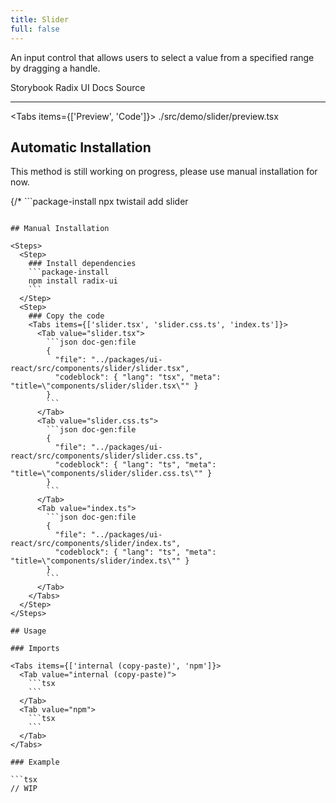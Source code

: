 ```yaml
---
title: Slider
full: false
---
```


An input control that allows users to select a value from a specified range by dragging a handle.

<Badges>
  <BadgeLink href="https://storybook.twistail.com/?path=/docs/base-components-slider--default" external>
    Storybook
  </BadgeLink>
  <BadgeLink href="https://www.radix-ui.com/primitives/docs/components/slider#api-reference" external>
    Radix UI Docs
  </BadgeLink>
  <BadgeLink href="https://github.com/riipandi/twistail/tree/main/packages/ui-react/src/components/slider" external>
    Source
  </BadgeLink>
</Badges>

---


<Tabs items={['Preview', 'Code']}>
  <Tab value="Preview" className="rounded-b-xl flex min-h-44 flex-wrap items-start justify-start gap-4 py-20 not-prose">
    <Demo />
  </Tab>
  <Tab value="Code">
    <include cwd lang="tsx">./src/demo/slider/preview.tsx</include>
  </Tab>
</Tabs>

## Automatic Installation

<Callout type='warn'>
  This method is still working on progress, please use manual installation for now.
</Callout>

{/* ```package-install
npx twistail add slider
``` */}

## Manual Installation

<Steps>
  <Step>
    ### Install dependencies
    ```package-install
    npm install radix-ui
    ```
  </Step>
  <Step>
    ### Copy the code
    <Tabs items={['slider.tsx', 'slider.css.ts', 'index.ts']}>
      <Tab value="slider.tsx">
        ```json doc-gen:file
        {
          "file": "../packages/ui-react/src/components/slider/slider.tsx",
          "codeblock": { "lang": "tsx", "meta": "title=\"components/slider/slider.tsx\"" }
        }
        ```
      </Tab>
      <Tab value="slider.css.ts">
        ```json doc-gen:file
        {
          "file": "../packages/ui-react/src/components/slider/slider.css.ts",
          "codeblock": { "lang": "ts", "meta": "title=\"components/slider/slider.css.ts\"" }
        }
        ```
      </Tab>
      <Tab value="index.ts">
        ```json doc-gen:file
        {
          "file": "../packages/ui-react/src/components/slider/index.ts",
          "codeblock": { "lang": "ts", "meta": "title=\"components/slider/index.ts\"" }
        }
        ```
      </Tab>
    </Tabs>
  </Step>
</Steps>

## Usage

### Imports

<Tabs items={['internal (copy-paste)', 'npm']}>
  <Tab value="internal (copy-paste)">
    ```tsx
    ```
  </Tab>
  <Tab value="npm">
    ```tsx
    ```
  </Tab>
</Tabs>

### Example

```tsx
// WIP
```
